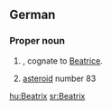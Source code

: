 {{wikipedia|lang=de}}
==German==

===Proper noun===
{{infl|de|proper noun}}

# {{given name|female||de:}}, cognate to [[Beatrice]].
# [[asteroid]] number 83

[[hu:Beatrix]]
[[sr:Beatrix]]